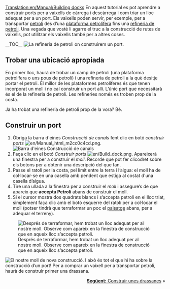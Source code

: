 [[Translation:en/Manual/Building docks]]
{{ca/Tutorial}}
En aquest tutorial es pot aprendre a construir ports per a vaixells de càrrega i descàrrega i com triar un lloc adequat per a un port. Els vaixells poden servir, per exemple, per a transportar [[ca/Petroli|petroli]] des d’una [[ca/Plataforma petrolífera|plataforma petrolífera]] fins una [[ca/Refineria de petroli|refineria de petroli]]. Una vegada que vosté li agarre el truc a la construcció de rutes de vaixells, pot utilitzar els vaixells també per a altres coses.

__TOC__
[[File:en/Dock construction 1.png|left|frame|La refineria de petroli on construirem un port.]]
==Trobar una ubicació apropiada==
En primer lloc, haurà de trobar un camp de petroli (una plataforma petrolífera  o uns pous de petroli) i una refineria de petroli a la què desitje portar el petroli. El millor de les plataformes petrolíferes és que tenen incorporat un moll i no cal construir un port allí. L’únic port que necessitarà és el de la refineria de petroli. Les refineries només es troben prop de la costa.

Ja ha trobat una refineria de petroli prop de la vora? Bé.
<div style="clear:left"></div>

==Construir un port==
# Òbriga la barra d'eines ''Construcció de canals'' fent clic en botó ''construir ports'' [[File:en/Manual html m2cc0c4cd.png]].<br/>[[File:ca/Dock toolbar.png|frame|none|Barra d'eines Construcció de canals]]
# Faça clic en el botó ''Construir ports'' [[File:en/Build dock.png]]. Apareixerà una finestra per a construir el ''moll''. Recorde que pot fer clicodret sobre els botons per a obtenir una descripció del que fan.
# Passe el ratolí per la costa, pel límit entre la terra i l’aigua: el moll ha de col·locar-se en una casella amb pendent que estiga al costat d'una casella d’aigua.
# Tire una ullada a la finestra per a construir el ''moll'' i assegure’s de que apareix que '''accepta Petroli''' abans de construir el moll.
# Si el cursor mostra dos quadrats blancs i s’accepta petroli en el lloc triat, simplement faça clic amb el botó esquerre del ratolí per a col·locar el moll (potser tindrà que terraformar un poc el [[ca/Manual/Paisatge|paisatge]] abans, per a adequar el terreny).<br/>
[[File:ca/Dock construction 2.png|frame|none|Després de terraformar, hem trobat un lloc adequat per al nostre moll. Observe com apareix en la finestra de construcció que en aqueix lloc s’accepta petroli.]]

[[File:ca/Dock construction 3.png|frame|right|El nostre moll de nova construcció.]]
I això és tot el que hi ha sobre la construcció d’un port! Per a comprar un vaixell per a transportar petroli, haurà de construir primer una drassana.

<span style="float: right">[[ca/Manual/Construir drassanes|'''Següent:''' Construir unes drassanes]] &raquo;</span>
